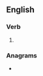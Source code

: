 ==English==

===Verb===
{{head|en|verb form}}

# {{present participle of|bogart|lang=en|nocat=1}}

===Anagrams===
* {{anagrams|en|a=abgginort|tarboggin}}